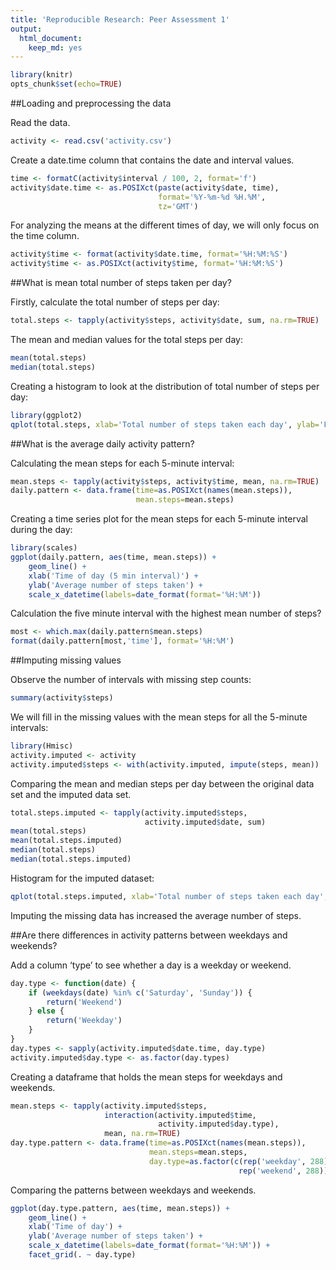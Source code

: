 ```yaml
---
title: 'Reproducible Research: Peer Assessment 1'
output:
  html_document:
    keep_md: yes
---
```


```r
library(knitr)
opts_chunk$set(echo=TRUE)
```

##Loading and preprocessing the data

Read the data.

```r
activity <- read.csv('activity.csv')
```

Create a date.time column that contains the date and interval values.

```r
time <- formatC(activity$interval / 100, 2, format='f')
activity$date.time <- as.POSIXct(paste(activity$date, time),
                                 format='%Y-%m-%d %H.%M',
                                 tz='GMT')
```

For analyzing the means at the different times of day, we will only focus on the time column.

```r
activity$time <- format(activity$date.time, format='%H:%M:%S')
activity$time <- as.POSIXct(activity$time, format='%H:%M:%S')
```

##What is mean total number of steps taken per day?

Firstly, calculate the total number of steps per day:

```r
total.steps <- tapply(activity$steps, activity$date, sum, na.rm=TRUE)
```

The mean and median values for the total steps per day:

```r
mean(total.steps)
median(total.steps)
```

Creating a histogram to look at the distribution of total number of steps per day:

```r
library(ggplot2)
qplot(total.steps, xlab='Total number of steps taken each day', ylab='Frequency')
```

##What is the average daily activity pattern?

Calculating the mean steps for each 5-minute interval:

```r
mean.steps <- tapply(activity$steps, activity$time, mean, na.rm=TRUE)
daily.pattern <- data.frame(time=as.POSIXct(names(mean.steps)),
                            mean.steps=mean.steps)
```

Creating a time series plot for the mean steps for each 5-minute interval during the day:

```r
library(scales)
ggplot(daily.pattern, aes(time, mean.steps)) + 
    geom_line() +
    xlab('Time of day (5 min interval)') +
    ylab('Average number of steps taken') +
    scale_x_datetime(labels=date_format(format='%H:%M'))
```

Calculation the five minute interval with the highest mean number of steps?

```r
most <- which.max(daily.pattern$mean.steps)
format(daily.pattern[most,'time'], format='%H:%M')
```

##Imputing missing values

Observe the number of intervals with missing step counts:

```r
summary(activity$steps)
```

We will fill in the missing values with the mean steps for all the 5-minute intervals:

```r
library(Hmisc)
activity.imputed <- activity
activity.imputed$steps <- with(activity.imputed, impute(steps, mean))
```

Comparing the mean and median steps per day between the original data set and the imputed data set.

```r
total.steps.imputed <- tapply(activity.imputed$steps, 
                              activity.imputed$date, sum)
mean(total.steps)
mean(total.steps.imputed)
median(total.steps)
median(total.steps.imputed)
```

Histogram for the imputed dataset:

```r
qplot(total.steps.imputed, xlab='Total number of steps taken each day', ylab='Frequency')
```

Imputing the missing data has increased the average number of steps.

##Are there differences in activity patterns between weekdays and weekends?

Add a column 'type' to see whether a day is a weekday or weekend.

```r
day.type <- function(date) {
    if (weekdays(date) %in% c('Saturday', 'Sunday')) {
        return('Weekend')
    } else {
        return('Weekday')
    }
}
day.types <- sapply(activity.imputed$date.time, day.type)
activity.imputed$day.type <- as.factor(day.types)
```

Creating a dataframe that holds the mean steps for weekdays and weekends.

```r
mean.steps <- tapply(activity.imputed$steps, 
                     interaction(activity.imputed$time,
                                 activity.imputed$day.type),
                     mean, na.rm=TRUE)
day.type.pattern <- data.frame(time=as.POSIXct(names(mean.steps)),
                               mean.steps=mean.steps,
                               day.type=as.factor(c(rep('weekday', 288),
                                                   rep('weekend', 288))))
```

Comparing the patterns between weekdays and weekends.

```r
ggplot(day.type.pattern, aes(time, mean.steps)) + 
    geom_line() +
    xlab('Time of day') +
    ylab('Average number of steps taken') +
    scale_x_datetime(labels=date_format(format='%H:%M')) +
    facet_grid(. ~ day.type)
```